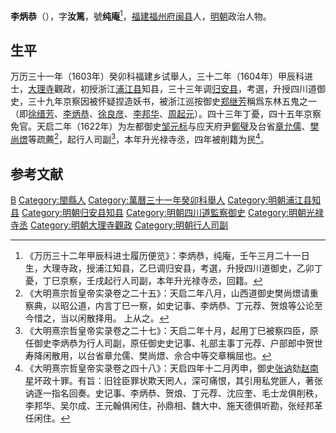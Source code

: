 '''李炳恭'''（{{bd|？||？|catIdx=}}），字'''汝篤'''，號'''纯庵'''<ref>《万历三十二年甲辰科进士履历便览》：李炳恭，纯庵，壬午三月二十一日生，大理寺政，授浦江知县，乙巳调归安县，考選，升授四川道御史，乙卯丁憂，丁巳京察，壬戌起行人司副，本年升光禄寺丞，回籍。</ref>，[[福建|福建]][[福州府|福州府]][[闽县|闽县]]人，[[明朝|明朝]]政治人物。

== 生平 ==
万历三十一年（1603年）癸卯科福建乡试舉人，三十二年（1604年）甲辰科进士，[[大理寺|大理寺]]觀政，初授浙江[[浦江县|浦江县]]知县，三十三年调[[归安县|归安县]]，考選，升授四川道御史，三十九年京察因被怀疑捏造妖书，被浙江巡按御史[[郑继芳|郑继芳]]稱爲东林五鬼之一（即[[徐缙芳|徐缙芳]]、[[李炳恭|李炳恭]]、[[徐良彦|徐良彦]]、[[李邦华|李邦华]]、[[周起元|周起元]]）。四十三年丁憂，四十五年京察免官。天启二年（1622年）为左都御史[[邹元标|邹元标]]与应天府尹[[鄭璧|鄭璧]]及台省[[章允儒|章允儒]]、[[樊尚燝|樊尚燝]]等疏薦<ref>《大明熹宗哲皇帝实录卷之二十五》：天启二年八月，山西道御史樊尚燝请重察典，以昭公道，内言丁巳一察，如史记事、李炳恭、丁元荐、贺烺等公论至今惜之，当以闲散择用。 上从之。</ref>，起行人司副<ref>《大明熹宗哲皇帝实录卷之二十七》：天启二年十月，起用丁巳被察四臣，原任御史李炳恭为行人司副，原任御史史记事、礼部主事丁元荐、户部郎中贺世寿降闲散用，以台省章允儒、樊尚燝、佘合中等交章稱屈也。</ref>，本年升光禄寺丞，四年被削籍为民<ref>《大明熹宗哲皇帝实录卷之四十八》：天启四年十二月丙申，御史[[张讷|张讷]]劾[[赵南星|赵南星]]坏政十罪。有旨：旧铨臣罪状欺天罔人，深可痛恨，其引用私党匪人，著张讷逐一指名回奏。史记事、李炳恭、贺烺、丁元荐、沈应奎、毛士龙俱削秩，李邦华、吴尔成、王元翰俱闲住，孙鼎相、魏大中、施天德俱听勘，张经邦革任闲住。</ref>。

==参考文献==
{{reflist}}

{{萬曆三十二年甲辰科殿試金榜}}

{{Authority control}}

{{DEFAULTSORT:}}
[[Category:李姓|B]]
[[Category:閩縣人|Category:閩縣人]]
[[Category:萬曆三十一年癸卯科舉人|Category:萬曆三十一年癸卯科舉人]]
[[Category:明朝浦江县知县|Category:明朝浦江县知县]]
[[Category:明朝归安县知县|Category:明朝归安县知县]]
[[Category:明朝四川道監察御史|Category:明朝四川道監察御史]]
[[Category:明朝光禄寺丞|Category:明朝光禄寺丞]]
[[Category:明朝大理寺觀政|Category:明朝大理寺觀政]]
[[Category:明朝行人司副|Category:明朝行人司副]]